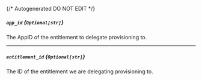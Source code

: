 {/* Autogenerated DO NOT EDIT  */}
##### `app_id` *{`Optional[str]`}*
The AppID of the entitlement to delegate provisioning to.

---
##### `entitlement_id` *{`Optional[str]`}*
The ID of the entitlement we are delegating provisioning to.


